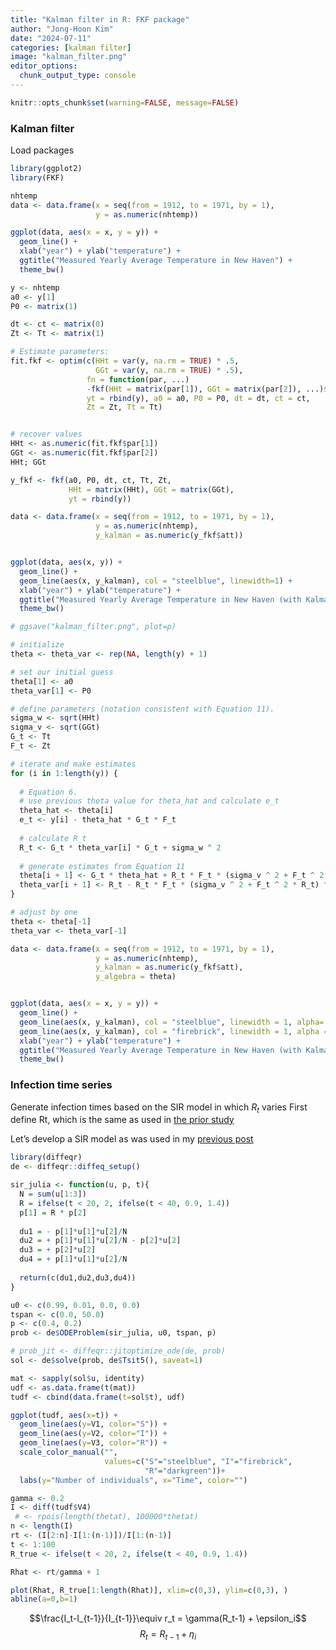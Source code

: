 ```yaml
---
title: "Kalman filter in R: FKF package"
author: "Jong-Hoon Kim"
date: "2024-07-11"
categories: [kalman filter]
image: "kalman_filter.png"
editor_options: 
  chunk_output_type: console
---
```


```r
knitr::opts_chunk$set(warning=FALSE, message=FALSE) 
```

### Kalman filter

Load packages

```r
library(ggplot2)
library(FKF)
```

```r
nhtemp
data <- data.frame(x = seq(from = 1912, to = 1971, by = 1),
                   y = as.numeric(nhtemp))

ggplot(data, aes(x = x, y = y)) +
  geom_line() +
  xlab("year") + ylab("temperature") +
  ggtitle("Measured Yearly Average Temperature in New Haven") +
  theme_bw()
```

```r
y <- nhtemp
a0 <- y[1]
P0 <- matrix(1)

dt <- ct <- matrix(0)
Zt <- Tt <- matrix(1)
```

```r
# Estimate parameters:
fit.fkf <- optim(c(HHt = var(y, na.rm = TRUE) * .5,
                   GGt = var(y, na.rm = TRUE) * .5),
                 fn = function(par, ...)
                 -fkf(HHt = matrix(par[1]), GGt = matrix(par[2]), ...)$logLik,
                 yt = rbind(y), a0 = a0, P0 = P0, dt = dt, ct = ct,
                 Zt = Zt, Tt = Tt)


# recover values
HHt <- as.numeric(fit.fkf$par[1])
GGt <- as.numeric(fit.fkf$par[2])
HHt; GGt
```

```r
y_fkf <- fkf(a0, P0, dt, ct, Tt, Zt,
             HHt = matrix(HHt), GGt = matrix(GGt),
             yt = rbind(y))
```

```r
data <- data.frame(x = seq(from = 1912, to = 1971, by = 1),
                   y = as.numeric(nhtemp),
                   y_kalman = as.numeric(y_fkf$att))


ggplot(data, aes(x, y)) +
  geom_line() +
  geom_line(aes(x, y_kalman), col = "steelblue", linewidth=1) +
  xlab("year") + ylab("temperature") +
  ggtitle("Measured Yearly Average Temperature in New Haven (with Kalman Filter)") +
  theme_bw()

# ggsave("kalman_filter.png", plot=p)
```

```r
# initialize
theta <- theta_var <- rep(NA, length(y) + 1)

# set our initial guess
theta[1] <- a0
theta_var[1] <- P0

# define parameters (notation consistent with Equation 11).
sigma_w <- sqrt(HHt)
sigma_v <- sqrt(GGt)
G_t <- Tt
F_t <- Zt

# iterate and make estimates
for (i in 1:length(y)) {
  
  # Equation 6.
  # use previous theta value for theta_hat and calculate e_t
  theta_hat <- theta[i]
  e_t <- y[i] - theta_hat * G_t * F_t
  
  # calculate R_t
  R_t <- G_t * theta_var[i] * G_t + sigma_w ^ 2
  
  # generate estimates from Equation 11
  theta[i + 1] <- G_t * theta_hat + R_t * F_t * (sigma_v ^ 2 + F_t ^ 2 * R_t) ^ (-1) * e_t
  theta_var[i + 1] <- R_t - R_t * F_t * (sigma_v ^ 2 + F_t ^ 2 * R_t) ^ (-1) * F_t * R_t
}

# adjust by one
theta <- theta[-1]
theta_var <- theta_var[-1]
```

```r
data <- data.frame(x = seq(from = 1912, to = 1971, by = 1),
                   y = as.numeric(nhtemp),
                   y_kalman = as.numeric(y_fkf$att),
                   y_algebra = theta)


ggplot(data, aes(x = x, y = y)) +
  geom_line() +
  geom_line(aes(x, y_kalman), col = "steelblue", linewidth = 1, alpha= 1 / 2) +
  geom_line(aes(x, y_kalman), col = "firebrick", linewidth = 1, alpha = 1 / 2) +
  xlab("year") + ylab("temperature") +
  ggtitle("Measured Yearly Average Temperature in New Haven (with Kalman Filter)") +
  theme_bw()
```

### Infection time series

Generate infection times based on the SIR model in which $R_t$ varies First define Rt, which is the same as used in [the prior study](https://www.sciencedirect.com/science/article/pii/S2468042723000799)

Let's develop a SIR model as was used in my [previous post](https://www.jonghoonk.com/posts/sir_deSolve_odin_diffeqr/)

```r
library(diffeqr)
de <- diffeqr::diffeq_setup()

sir_julia <- function(u, p, t){
  N = sum(u[1:3])
  R = ifelse(t < 20, 2, ifelse(t < 40, 0.9, 1.4))
  p[1] = R * p[2]
  
  du1 = - p[1]*u[1]*u[2]/N
  du2 = + p[1]*u[1]*u[2]/N - p[2]*u[2]
  du3 = + p[2]*u[2]
  du4 = + p[1]*u[1]*u[2]/N  
  
  return(c(du1,du2,du3,du4))
}

u0 <- c(0.99, 0.01, 0.0, 0.0)
tspan <- c(0.0, 50.0)
p <- c(0.4, 0.2)
prob <- de$ODEProblem(sir_julia, u0, tspan, p)

# prob_jit <- diffeqr::jitoptimize_ode(de, prob)
sol <- de$solve(prob, de$Tsit5(), saveat=1)

mat <- sapply(sol$u, identity)
udf <- as.data.frame(t(mat))
tudf <- cbind(data.frame(t=sol$t), udf)

ggplot(tudf, aes(x=t)) +
  geom_line(aes(y=V1, color="S")) +
  geom_line(aes(y=V2, color="I")) +
  geom_line(aes(y=V3, color="R")) +
  scale_color_manual("", 
                     values=c("S"="steelblue", "I"="firebrick",
                              "R"="darkgreen"))+
  labs(y="Number of individuals", x="Time", color="")
```

```r
gamma <- 0.2
I <- diff(tudf$V4)
 # <- rpois(length(thetat), 100000*thetat)
n <- length(I)
rt <- (I[2:n]-I[1:(n-1)])/I[1:(n-1)]
t <- 1:100
R_true <- ifelse(t < 20, 2, ifelse(t < 40, 0.9, 1.4))

Rhat <- rt/gamma + 1

plot(Rhat, R_true[1:length(Rhat)], xlim=c(0,3), ylim=c(0,3), )
abline(a=0,b=1)
```

$$\frac{I_t-I_{t-1}}{I_{t-1}}\equiv r_t = \gamma(R_t-1) + \epsilon_i$$ $$R_t = R_{t-1} + \eta_i$$
